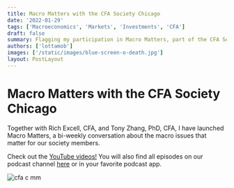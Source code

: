 ```yaml
---
title: Macro Matters with the CFA Society Chicago
date: '2022-01-29'
tags: ['Macroeconomics', 'Markets', 'Investments', 'CFA']
draft: false
summary: Flagging my participation in Macro Matters, part of the CFA Society Chicago podcast.
authors: ['lottamob']
images: ['/static/images/blue-screen-o-death.jpg']
layout: PostLayout
---
```

# Macro Matters with the CFA Society Chicago

Together with Rich Excell, CFA, and Tony Zhang, PhD, CFA, I have launched Macro Matters, a bi-weekly conversation about the macro issues that matter for our society members.

Check out the [YouTube videos!](https://www.youtube.com/c/CFASocietyChicago/videos) You will also find all episodes on our podcast channel [here](https://www.cfachicago.org/podcasts/) or in your favorite podcast app.


![cfa c mm](https://user-images.githubusercontent.com/83673149/151681363-f3e46a6d-ef97-4564-8940-8e3a70c8be19.png)
